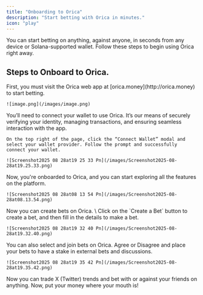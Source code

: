 ```yaml
---
title: "Onboarding to Orica"
description: "Start betting with Orica in minutes."
icon: "play"
---
```


You can start betting on anything, against anyone, in seconds from any device or Solana-supported wallet. Follow these steps to begin using Orica right away.

## Steps to Onboard to Orica.

<Steps>
    <Step title="Visit the Orica Web App">
    First, you must visit the Orica web app at [orica.money](http://orica.money) to start betting. 

    ![image.png](/images/image.png)
  </Step>
  <Step title="Connect Your Wallet" stepNumber={2}>
    You’ll need to connect your wallet to use Orica. It’s our means of securely verifying your identity, managing transactions, and ensuring seamless interaction with the app.

    On the top right of the page, click the “Connect Wallet” modal and select your wallet provider. Follow the prompt and successfully connect your wallet.

    ![Screenshot2025 08 28at19 25 33 Pn](/images/Screenshot2025-08-28at19.25.33.png)
  </Step>
  <Step title="You're Onboarded">
    Now, you're onboarded to Orica, and you can start exploring all the features on the platform.

    ![Screenshot2025 08 28at08 13 54 Pn](/images/Screenshot2025-08-28at08.13.54.png)
  </Step>
  <Step title="Create Bets on Orica">
    Now you can create bets on Orica. \
    Click on the `Create a Bet`   button to create a bet, and then fill in the details to make a bet.

    ![Screenshot2025 08 28at19 32 40 Pn](/images/Screenshot2025-08-28at19.32.40.png)
  </Step>
  <Step title="Join Bets on Orica">
    You can also select and join bets on Orica.  Agree or Disagree and place your bets to have a stake in external bets and discussions.

    ![Screenshot2025 08 28at19 35 42 Pn](/images/Screenshot2025-08-28at19.35.42.png)
  </Step>
</Steps>

Now you can trade X (Twitter) trends and bet with or against your friends on anything.  Now, put your money where your mouth is\!